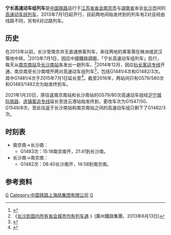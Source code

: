 {{暂定名称}}
{{Infobox CHNTrain
| name_bgcolor = #0033c9
| Photo = 
| Photoname = 
| 国铁列车     = 宁长高速动车组
| 开行      = 2013年7月1日 
| 铁路局    = [[广州铁路集团|广州铁路集团]]（G1483/1482次）
| 客运段    = 
| 等级      = [[高速动车组列车|高速动车组列车]]
| 曾用车次   = 
| 目前车次   = 见下文
| 运行区间   = [[南京南站|南京南站]] ↔ [[长沙南站|长沙南站]]
| 途径线路   = [[宁杭客运专线|宁杭客运专线]]、[[杭长客运专线|杭长客运专线]]（G1483/1482次）
| 发车时间   = 见下文
| 终到时间   = 见下文
| 全程时间   = 
| 停靠 = 
| 车体  = 
}}
'''宁长高速动车组列车'''是[[中国铁路|中国铁路]]运行于[[江苏省|江苏省]][[首府|省会]][[南京市|南京市]]与[[湖南省|湖南省]]省会[[长沙市|长沙市]]间的[[高速动车组列车|高速动车组列车]]，2013年7月1日起开行，目前两地间始发终到的列车有2对且经由线路不同，另有6对过路列车。

==历史==
在2013年以前，长沙至南京并无直通旅客列车，来往两地的乘客需在株洲或武汉等地中转。<ref>{{cite news|author=吴鑫矾; 廖志成; 刘毅; 李镁铭|url=http://travel.sina.com.cn/news/2013-07-03/1716197692.shtml|title=高铁直达 长沙南京两名城融入5小时生活圈|publisher=[[长沙晚报|长沙晚报]]|date=2013-07-03|accessdate=2016-12-17|archive-date=2016-12-20|archive-url=https://web.archive.org/web/20161220181518/http://travel.sina.com.cn/news/2013-07-03/1716197692.shtml|dead-url=no}}</ref>2013年7月1日，因应中國鐵路調圖，「宁长高速动车组列车」启行，每天从[[南京南站|南京南站]]及[[长沙南站|长沙南站]]各发出一趟列车。<ref>《[http://www.gzrailway.com.cn/info.aspx?id=3792 长沙到国内所有省会城市均有列车通] {{Wayback|url=http://www.gzrailway.com.cn/info.aspx?id=3792 |date=20141227072003 }}》(廣州鐵路集團，2013年6月13日)</ref>2014年12月，因应[[杭长客运专线|杭长客运专线]]开通，南京南至长沙南增开两对高速动车组列车<ref>{{cite news|url=http://www.nanjing.gov.cn/xxzx/mszx/201412/t20141209_3083591.html|title=南京至南昌长沙高铁明天开通 每天各2对|publisher=[[南京日报|南京日报]]|date=2014-12-09|accessdate=2016-12-17}}{{Dead link|date=2019年4月 |bot=InternetArchiveBot |fix-attempted=yes }}</ref>，包括G1481/4次和G1482/3次。其中G1481/4次于2015年7月1日延长至{{站|贵阳北}}<ref>{{cite news|url=http://news.xinhuanet.com/local/2015-05/04/c_127762209.htm|title=沪昆铁路开通后 贵阳将再开19对始发动车|publisher=[[贵州都市报|贵州都市报]]|date=2015-05-04|accessdate=2016-12-17|archive-date=2016-12-20|archive-url=https://web.archive.org/web/20161220165816/http://news.xinhuanet.com/local/2015-05/04/c_127762209.htm|dead-url=no}}</ref>。截至2016年，两站间只有G579/580次和G1483/1482次为始发终到车。

2021年1月20日，原往返南京南站和长沙南站的G579/80次高速动车组经[[沪宁城际铁路|沪宁城际铁路]]、[[连镇客运专线|连镇客运专线]]延长至连云港站始发终到，更改车次为G1547/50、G1549/8次，至此往返于长沙南站和南京南站之间的高速动车组只剩下了G1482/3次。

==时刻表==
*南京南→长沙南：
**G1483次：15:18南京南开，21:41到长沙南。
*长沙南→南京南：
**G1482次：08:40长沙南开，14:58到南京南。

==参考资料==
<div class="references-small">
<references/>
</div>
{{中国高速动车组列车车次|0}}
[[Category:中国铁路高速动车组列车车次|G]]
[[Category:中国铁路上海局集团有限公司|Category:中国铁路上海局集团有限公司]]
[[Category:中国铁路广州局集团有限公司|G]]